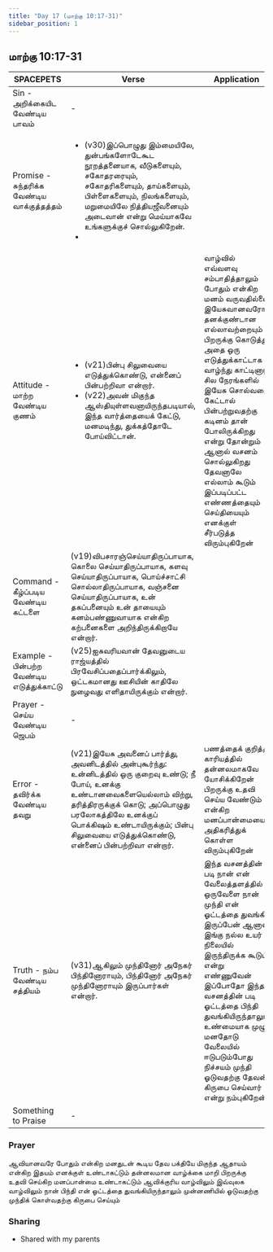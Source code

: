 ```yaml
---
title: "Day 17 (மாற்கு 10:17-31)"
sidebar_position: 1
---
```


## மாற்கு 10:17-31

| SPACEPETS                                   | Verse                                                                                                                                                                                                                                                                            | Application                                                                                                                                                                                                                                                                                                                                                                                   |
| ------------------------------------------- | -------------------------------------------------------------------------------------------------------------------------------------------------------------------------------------------------------------------------------------------------------------------------------- | --------------------------------------------------------------------------------------------------------------------------------------------------------------------------------------------------------------------------------------------------------------------------------------------------------------------------------------------------------------------------------------------- |
| Sin - அறிக்கையிட வேண்டிய பாவம்              | -                                                                                                                                                                                                                                                                                |                                                                                                                                                                                                                                                                                                                                                                                               |
| Promise - சுந்தரிக்க வேண்டிய வாக்குத்தத்தம் | <ul><li>(v30)இப்பொழுது இம்மையிலே, துன்பங்களோடேகூட நூறத்தனையாக, வீடுகளையும், சகோதரரையும், சகோதரிகளையும், தாய்களையும், பிள்ளைகளையும், நிலங்களையும், மறுமையிலே நித்தியஜீவனையும் அடைவான் என்று மெய்யாகவே உங்களுக்குச் சொல்லுகிறேன்.</li><li></li></ul>                               |                                                                                                                                                                                                                                                                                                                                                                                               |
| Attitude - மாற்ற வேண்டிய குணம்              | <ul><li>(v21)பின்பு சிலுவையை எடுத்துக்கொண்டு, என்னைப் பின்பற்றிவா என்றார்.</li><li>(v22)அவன் மிகுந்த ஆஸ்தியுள்ளவனாயிருந்தபடியால், இந்த வார்த்தையைக் கேட்டு, மனமடிந்து, துக்கத்தோடே போய்விட்டான்.</li></ul>                                                                       | வாழ்வில் எவ்வளவு சம்பாதித்தாலும் போதும் என்கிற மனம் வருவதில்லை இயேசுவானவரோ தனக்குண்டான எல்லாவற்றையும் பிறருக்கு கொடுத்து அதை ஒரு எடுத்துக்காட்டாக வாழ்ந்து காட்டினார் சில நேரங்களில் இயேசு சொல்வதை கேட்டால் பின்பற்றுவதற்கு கடினம் தான் போலிருக்கிறது என்று தோன்றும் ஆனால் வசனம் சொல்லுகிறது தேவனாலே எல்லாம் கூடும் இப்படிப்பட்ட எண்ணத்தையும் செய்தியையும் எனக்குள் சீர்படுத்த விரும்புகிறேன் |
| Command - கீழ்ப்படிய வேண்டிய கட்டளை         | (v19)விபசாரஞ்செய்யாதிருப்பாயாக, கொலை செய்யாதிருப்பாயாக, களவு செய்யாதிருப்பாயாக, பொய்ச்சாட்சி சொல்லாதிருப்பாயாக, வஞ்சனை செய்யாதிருப்பாயாக, உன் தகப்பனையும் உன் தாயையும் கனம்பண்ணுவாயாக என்கிற கற்பனைகளை அறிந்திருக்கிறாயே என்றார்.                                                |                                                                                                                                                                                                                                                                                                                                                                                               |
| Example - பின்பற்ற வேண்டிய எடுத்துக்காட்டு  | (v25)ஐசுவரியவான் தேவனுடைய ராஜ்யத்தில் பிரவேசிப்பதைப்பார்க்கிலும், ஒட்டகமானது ஊசியின் காதிலே நுழைவது எளிதாயிருக்கும் என்றார்.                                                                                                                                                     |                                                                                                                                                                                                                                                                                                                                                                                               |
| Prayer - செய்ய வேண்டிய ஜெபம்                | -                                                                                                                                                                                                                                                                                |                                                                                                                                                                                                                                                                                                                                                                                               |
| Error - தவிர்க்க வேண்டிய தவறு               | (v21)இயேசு அவனைப் பார்த்து, அவனிடத்தில் அன்புகூர்ந்து: உன்னிடத்தில் ஒரு குறைவு உண்டு; நீ போய், உனக்கு உண்டானவைகளையெல்லாம் விற்று, தரித்திரருக்குக் கொடு; அப்பொழுது பரலோகத்திலே உனக்குப் பொக்கிஷம் உண்டாயிருக்கும்; பின்பு சிலுவையை எடுத்துக்கொண்டு, என்னைப் பின்பற்றிவா என்றார். | பணத்தைக் குறித்த காரியத்தில் தன்னலமாகவே யோசிக்கிறேன் பிறருக்கு உதவி செய்ய வேண்டும் என்கிற மனப்பான்மையை அதிகரித்துக் கொள்ள விரும்புகிறேன்                                                                                                                                                                                                                                                      |
| Truth - நம்ப வேண்டிய சத்தியம்               | (v31)ஆகிலும் முந்தினோர் அநேகர் பிந்தினோராயும், பிந்தினோர் அநேகர் முந்தினோராயும் இருப்பார்கள் என்றார்.                                                                                                                                                                            | இந்த வசனத்தின் படி நான் என் வேலைத்தளத்தில் ஒருவேளை நான் முந்தி என் ஓட்டத்தை துவங்கி இருப்பேன் ஆனால் இங்கு நல்ல உயர் நிலையில் இருந்திருக்க கூடும் என்று எண்ணுவேன் இப்போதோ இந்த வசனத்தின் படி ஓட்டத்தை பிந்தி துவங்கியிருந்தாலும் உண்மையாக முழு மனதோடு வேலையில் ஈடுபடும்போது நிச்சயம் முந்தி ஓடுவதற்கு தேவன் கிருபை செய்வார்  என்று நம்புகிறேன்                                                 |
| Something to Praise                         | -                                                                                                                                                                                                                                                                                |                                                                                                                                                                                                                                                                                                                                                                                               |

### Prayer
ஆவியானவரே போதும் என்கிற மனதுடன் கூடிய தேவ பக்தியே மிகுந்த ஆதாயம் என்கிற இதயம் எனக்குள் உண்டாகட்டும் தன்னலமான வாழ்க்கை மாறி பிறருக்கு உதவி செய்கிற மனப்பான்மை உண்டாகட்டும் ஆவிக்குரிய வாழ்விலும் இவ்வுலக வாழ்விலும் நான் பிந்தி என் ஓட்டத்தை துவங்கியிருந்தாலும் முன்னணியில் ஓடுவதற்கு முந்திக் கொள்வதற்கு கிருபை செய்யும்

### Sharing
- Shared with my parents
